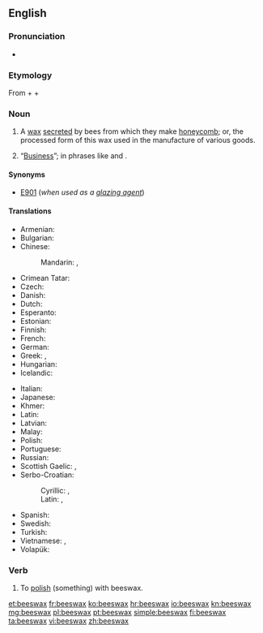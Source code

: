 ==English==

{{wikipedia}}

===Pronunciation===
* {{audio|en-us-beeswax.ogg|Audio (US)}}

===Etymology===
From {{term|bees}} + {{term|'s}} + {{term|wax}}

===Noun===
{{en-noun|head=[[bee]]s[[wax]]|-|es}}

# A [[wax]] [[secrete]]d by bees from which they make [[honeycomb]]; or, the processed form of this wax used in the manufacture of various goods.
# {{colloquial}} “[[business|Business]]”; in phrases like {{term|mind your own beeswax}} and {{term|none of your beeswax}}.

====Synonyms====
* [[E901]] (''when used as a [[glazing agent]]'')

====Translations====
{{trans-top|wax secreted by bees}}
* Armenian: {{t-|hy|մեղրամոմ|tr=meġramom}}
* Bulgarian: {{t-|bg|пчелен восък|tr=pčelen vosăk|sc=Cyrl}}
* Chinese:
*: Mandarin: {{t-|cmn|蜜蠟|sc=Hani}}, {{t-|cmn|蜜蜡|tr=mìlà|sc=Hani}}
* Crimean Tatar: {{tø|crh|balavuz}}
* Czech: {{t-|cs|včelí vosk|m}}
* Danish: {{t-|da|bivoks}}
* Dutch: {{t+|nl|bijenwas|m}}
* Esperanto: {{t-|eo|abelvakso}}
* Estonian: {{t-|et|mesilasvaha}}
* Finnish: {{t+|fi|mehiläisvaha}}
* French: {{t+|fr|cire d'abeille|f}}
* German: {{t+|de|Bienenwachs|n}}
* Greek: {{t-|el|μελισσόκηρος|m|tr=melissókiros}}, {{t-|el|μελισσοκέρι|n|tr=melissokéri}}
* Hungarian: {{t-|hu|méhviasz}}
* Icelandic: {{t-|is|bývax|n}}
{{trans-mid}}
* Italian: {{t-|it|cera d'api}}
* Japanese: {{t-|ja|蜜蝋|tr=[[みつろう]], mitsurō|sc=Jpan}}
* Khmer: {{t-|km|ក្រមួនឃ្មុំ|tr=kror moun khmom|sc=Khmr}}
* Latin: {{t-|la|cera|f}}
* Latvian: {{t+|lv|vasks|m}}
* Malay: {{t-|ms|lilin lebah}}
* Polish: {{t+|pl|wosk|m}} {{t+|pl|pszczeli}}
* Portuguese: {{t-|pt|cera de abelha|f}}
* Russian: {{t-|ru|пчелиный воск|m|tr=pčelínyj vosk|sc=Cyrl}}
* Scottish Gaelic: {{t-|gd|cèir|f}}, {{t-|gd|cèir-sheillean|f}}
* Serbo-Croatian:
*: Cyrillic: {{t-|sh|восковаринa|f|tr=voskovarina|sc=Cyrl}}, {{t-|sh|пчелињи восак|m|tr=pčelinji vosak|sc=Cyrl}}
*: Latin: {{t-|sh|voskovarina|f}}, {{t-|sh|pčelinji vosak|m}}
* Spanish: {{t-|es|cera de abeja|f}}
* Swedish: {{t+|sv|bivax|n}}
* Turkish: {{t+|tr|balmumu}}
* Vietnamese: {{t-|vi|sáp ong}}, {{t+|vi|lạp}}
* Volapük: {{t+|vo|bienaväk}}
{{trans-bottom}}

===Verb===
{{en-verb|beeswax|es}}

# To [[polish]] (something) with beeswax.

[[et:beeswax]]
[[fr:beeswax]]
[[ko:beeswax]]
[[hr:beeswax]]
[[io:beeswax]]
[[kn:beeswax]]
[[mg:beeswax]]
[[pl:beeswax]]
[[pt:beeswax]]
[[simple:beeswax]]
[[fi:beeswax]]
[[ta:beeswax]]
[[vi:beeswax]]
[[zh:beeswax]]